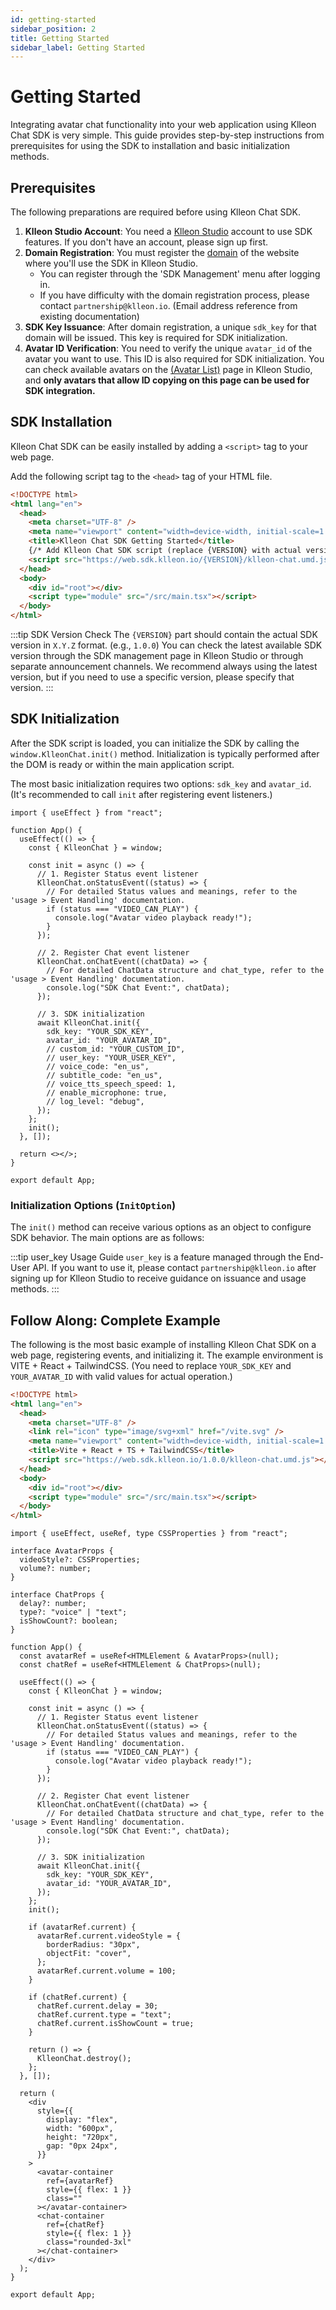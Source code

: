 ```yaml
---
id: getting-started
sidebar_position: 2
title: Getting Started
sidebar_label: Getting Started
---
```



# Getting Started

Integrating avatar chat functionality into your web application using Klleon Chat SDK is very simple. This guide provides step-by-step instructions from prerequisites for using the SDK to installation and basic initialization methods.

## Prerequisites

The following preparations are required before using Klleon Chat SDK.

1. **Klleon Studio Account**: You need a [Klleon Studio](https://www.studio.klleon.io/) account to use SDK features. If you don't have an account, please sign up first.
2. **Domain Registration**: You must register the [domain](https://www.studio.klleon.io/sdk) of the website where you'll use the SDK in Klleon Studio.
   - You can register through the 'SDK Management' menu after logging in.
   - If you have difficulty with the domain registration process, please contact `partnership@klleon.io`. (Email address reference from existing documentation)
3. **SDK Key Issuance**: After domain registration, a unique `sdk_key` for that domain will be issued. This key is required for SDK initialization.
4. **Avatar ID Verification**: You need to verify the unique `avatar_id` of the avatar you want to use. This ID is also required for SDK initialization. You can check available avatars on the [(Avatar List)](https://www.studio.klleon.io/avatar) page in Klleon Studio, and **only avatars that allow ID copying on this page can be used for SDK integration.**

## SDK Installation

Klleon Chat SDK can be easily installed by adding a `<script>` tag to your web page.

Add the following script tag to the `<head>` tag of your HTML file.

```html title="index.html (SDK Installation)"
<!DOCTYPE html>
<html lang="en">
  <head>
    <meta charset="UTF-8" />
    <meta name="viewport" content="width=device-width, initial-scale=1.0" />
    <title>Klleon Chat SDK Getting Started</title>
    {/* Add Klleon Chat SDK script (replace {VERSION} with actual version) */}
    <script src="https://web.sdk.klleon.io/{VERSION}/klleon-chat.umd.js"></script>
  </head>
  <body>
    <div id="root"></div>
    <script type="module" src="/src/main.tsx"></script>
  </body>
</html>
```

:::tip SDK Version Check
The `{VERSION}` part should contain the actual SDK version in `X.Y.Z` format. (e.g., `1.0.0`)
You can check the latest available SDK version through the SDK management page in Klleon Studio or through separate announcement channels. We recommend always using the latest version, but if you need to use a specific version, please specify that version.
:::

## SDK Initialization

After the SDK script is loaded, you can initialize the SDK by calling the `window.KlleonChat.init()` method. Initialization is typically performed after the DOM is ready or within the main application script.

The most basic initialization requires two options: `sdk_key` and `avatar_id`. (It's recommended to call `init` after registering event listeners.)

```tsx title="App.tsx (React)"
import { useEffect } from "react";

function App() {
  useEffect(() => {
    const { KlleonChat } = window;

    const init = async () => {
      // 1. Register Status event listener
      KlleonChat.onStatusEvent((status) => {
        // For detailed Status values and meanings, refer to the 'usage > Event Handling' documentation.
        if (status === "VIDEO_CAN_PLAY") {
          console.log("Avatar video playback ready!");
        }
      });

      // 2. Register Chat event listener
      KlleonChat.onChatEvent((chatData) => {
        // For detailed ChatData structure and chat_type, refer to the 'usage > Event Handling' documentation.
        console.log("SDK Chat Event:", chatData);
      });

      // 3. SDK initialization
      await KlleonChat.init({
        sdk_key: "YOUR_SDK_KEY",
        avatar_id: "YOUR_AVATAR_ID",
        // custom_id: "YOUR_CUSTOM_ID",
        // user_key: "YOUR_USER_KEY",
        // voice_code: "en_us",
        // subtitle_code: "en_us",
        // voice_tts_speech_speed: 1,
        // enable_microphone: true,
        // log_level: "debug",
      });
    };
    init();
  }, []);

  return <></>;
}

export default App;
```

### Initialization Options (`InitOption`)

The `init()` method can receive various options as an object to configure SDK behavior. The main options are as follows:

<Table columns={initOptionColumns} data={initOptionData} />

:::tip user_key Usage Guide
`user_key` is a feature managed through the End-User API. If you want to use it,
please contact `partnership@klleon.io` after signing up for Klleon Studio to receive guidance on issuance and usage methods.
:::

## Follow Along: Complete Example

The following is the most basic example of installing Klleon Chat SDK on a web page, registering events, and initializing it.
The example environment is VITE + React + TailwindCSS.
(You need to replace `YOUR_SDK_KEY` and `YOUR_AVATAR_ID` with valid values for actual operation.)

```html title="index.html"
<!DOCTYPE html>
<html lang="en">
  <head>
    <meta charset="UTF-8" />
    <link rel="icon" type="image/svg+xml" href="/vite.svg" />
    <meta name="viewport" content="width=device-width, initial-scale=1.0" />
    <title>Vite + React + TS + TailwindCSS</title>
    <script src="https://web.sdk.klleon.io/1.0.0/klleon-chat.umd.js"></script>
  </head>
  <body>
    <div id="root"></div>
    <script type="module" src="/src/main.tsx"></script>
  </body>
</html>
```

```tsx title="App.tsx"
import { useEffect, useRef, type CSSProperties } from "react";

interface AvatarProps {
  videoStyle?: CSSProperties;
  volume?: number;
}

interface ChatProps {
  delay?: number;
  type?: "voice" | "text";
  isShowCount?: boolean;
}

function App() {
  const avatarRef = useRef<HTMLElement & AvatarProps>(null);
  const chatRef = useRef<HTMLElement & ChatProps>(null);

  useEffect(() => {
    const { KlleonChat } = window;

    const init = async () => {
      // 1. Register Status event listener
      KlleonChat.onStatusEvent((status) => {
        // For detailed Status values and meanings, refer to the 'usage > Event Handling' documentation.
        if (status === "VIDEO_CAN_PLAY") {
          console.log("Avatar video playback ready!");
        }
      });

      // 2. Register Chat event listener
      KlleonChat.onChatEvent((chatData) => {
        // For detailed ChatData structure and chat_type, refer to the 'usage > Event Handling' documentation.
        console.log("SDK Chat Event:", chatData);
      });

      // 3. SDK initialization
      await KlleonChat.init({
        sdk_key: "YOUR_SDK_KEY",
        avatar_id: "YOUR_AVATAR_ID",
      });
    };
    init();

    if (avatarRef.current) {
      avatarRef.current.videoStyle = {
        borderRadius: "30px",
        objectFit: "cover",
      };
      avatarRef.current.volume = 100;
    }

    if (chatRef.current) {
      chatRef.current.delay = 30;
      chatRef.current.type = "text";
      chatRef.current.isShowCount = true;
    }

    return () => {
      KlleonChat.destroy();
    };
  }, []);

  return (
    <div
      style={{
        display: "flex",
        width: "600px",
        height: "720px",
        gap: "0px 24px",
      }}
    >
      <avatar-container
        ref={avatarRef}
        style={{ flex: 1 }}
        class=""
      ></avatar-container>
      <chat-container
        ref={chatRef}
        style={{ flex: 1 }}
        class="rounded-3xl"
      ></chat-container>
    </div>
  );
}

export default App;
```
